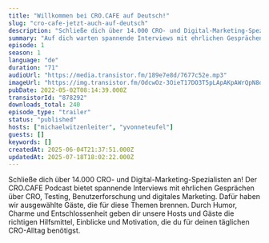 ```yaml
---
title: "Willkommen bei CRO.CAFE auf Deutsch!"
slug: "cro-cafe-jetzt-auch-auf-deutsch"
description: "Schließe dich über 14.000 CRO- und Digital-Marketing-Spezialisten an!\nDer CRO.CAFE Podcast bietet spannende Interviews mit ehrlichen Gesprächen über CRO, Testing, Benutzerforschung und digitales Marketing. Dafür haben wir ausgewählte Gäste, die für diese Themen brennen. Durch Humor, Charme und Entschlossenheit geben dir unsere Hosts und Gäste die richtigen Hilfsmittel, Einblicke und Motivation, die du für deinen täglichen CRO-Alltag benötigst."
summary: "Auf dich warten spannende Interviews mit ehrlichen Gesprächen über CRO, Testing, Benutzerforschung und digitales Marketing."
episode: 1
season: 1
language: "de"
duration: "71"
audioUrl: "https://media.transistor.fm/189e7e8d/7677c52e.mp3"
imageUrl: "https://img.transistor.fm/OdcwOz-3OieT17DO3T5pLApAKpAWrQpN8d4HNLaq7Ro/rs:fill:3000:3000:1/q:60/aHR0cHM6Ly9pbWct/dXBsb2FkLXByb2R1/Y3Rpb24udHJhbnNp/c3Rvci5mbS9mNTMy/ZTQ2YTdmMDhhYzYw/OTgyZjBmMmM1ZWZl/ODI5MC5wbmc.webp"
pubDate: 2022-05-02T08:14:39.000Z
transistorId: "878292"
downloads_total: 240
episode_type: "trailer"
status: "published"
hosts: ["michaelwitzenleiter", "yvonneteufel"]
guests: []
keywords: []
createdAt: 2025-06-04T21:37:51.000Z
updatedAt: 2025-07-18T18:02:22.000Z
---
```


Schließe dich über 14.000 CRO- und Digital-Marketing-Spezialisten an!
Der CRO.CAFE Podcast bietet spannende Interviews mit ehrlichen Gesprächen über CRO, Testing, Benutzerforschung und digitales Marketing. Dafür haben wir ausgewählte Gäste, die für diese Themen brennen. Durch Humor, Charme und Entschlossenheit geben dir unsere Hosts und Gäste die richtigen Hilfsmittel, Einblicke und Motivation, die du für deinen täglichen CRO-Alltag benötigst.
